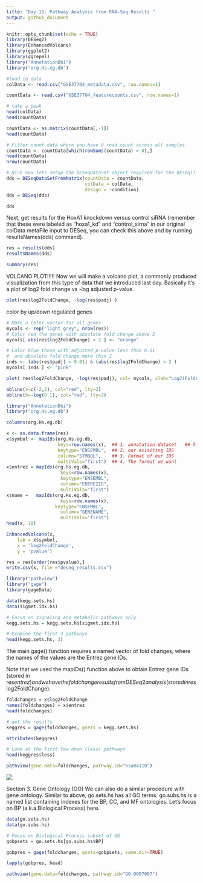 ```yaml
---
title: "Day 15: Pathway Analysis from RNA-Seq Results "
output: github_document
---
```


```r
knitr::opts_chunk$set(echo = TRUE)
library(DESeq2)
library(EnhancedVolcano)
library(ggplot2)
library(ggrepel)
library("AnnotationDbi")
library("org.Hs.eg.db")
```

```r
#load in data
colData <- read.csv("GSE37704_metadata.csv", row.names=1)

countData <- read.csv("GSE37704_featurecounts.csv", row.names=1)
```


```r
# take a peak
head(colData)
head(countData)
```
```r
countData <- as.matrix(countData[,-1])
head(countData)
```
```r
# Filter count data where you have 0 read count across all samples.
countData <- countData[which(rowSums(countData) > 0),]
head(countData)
nrow(countData)
```

```r
# Nice now lets setup the DESeqDataSet object required for the DESeq() function and then run the DESeq pipeline. This is again similar to our last days hands-on session.
dds = DESeqDataSetFromMatrix(countData = countData, 
                             colData = colData,
                             design = ~condition)
dds = DESeq(dds)
```

```r
dds
```
Next, get results for the HoxA1 knockdown versus control siRNA (remember that these were labeled as "hoxa1_kd" and "control_sirna" in our original colData metaFile input to DESeq, you can check this above and by running  resultsNames(dds) command).
```r
res = results(dds)
resultsNames(dds)
```

```r
summary(res)
```
VOLCANO PLOT!!!!!
Now we will make a volcano plot, a commonly produced visualization from this type of data that we introduced last day. Basically it's a plot of log2 fold change vs -log adjusted p-value.
```r
plot(res$log2FoldChange, -log(res$padj) )
```
color by up/down regulated genes 
```r
# Make a color vector for all genes
mycols <- rep("light grey", nrow(res))
# Color red the genes with absolute fold change above 2
mycols[ abs(res$log2FoldChange) > 2 ] <- "orange"

# Color blue those with adjusted p-value less than 0.01
#  and absolute fold change more than 2
inds <- (abs(res$padj) < 0.01) & (abs(res$log2FoldChange) > 2 )
mycols[ inds ] <- "pink"

plot( res$log2FoldChange, -log(res$padj), col= mycols, xlab="Log2(FoldChange)", ylab="-Log(P-value)", pch=20)

abline(v=c(-2,2), col="red", lty=2)
abline(h=-log(0.1), col="red", lty=2)

```

```r
library("AnnotationDbi")
library("org.Hs.eg.db")

columns(org.Hs.eg.db)

x <- as.data.frame(res) 
x$symbol <- mapIds(org.Hs.eg.db, 
                   keys=row.names(x),  ## 1. annotation dataset   ## 5. What to do for multiple matches 
                   keytype="ENSEMBL",  ## 2. our exisiting IDS
                   column="SYMBOL",    ## 3. Format of our IDS
                   multiVals="first")  ## 4. The format we want
x$entrez = mapIds(org.Hs.eg.db,
                    keys=row.names(x),
                    keytype="ENSEMBL",
                    column="ENTREZID",
                    multiVals="first")
x$name =   mapIds(org.Hs.eg.db,
                    keys=row.names(x),
                  keytype="ENSEMBL",
                    column="GENENAME",
                    multiVals="first")
head(x, 10)

```
```r
EnhancedVolcano(x,
    lab = x$symbol,
    x = 'log2FoldChange',
    y = 'pvalue')
```
```r
res = res[order(res$pvalue),]
write.csv(x, file ="deseq_results.csv")
```

```r
library("pathview")
library("gage")
library(gageData)
```

```r
data(kegg.sets.hs)
data(sigmet.idx.hs)

# Focus on signaling and metabolic pathways only
kegg.sets.hs = kegg.sets.hs[sigmet.idx.hs]

# Examine the first 3 pathways
head(kegg.sets.hs, 3)

```
The main gage() function requires a named vector of fold changes, where the names of the values are the Entrez gene IDs.

Note that we used the mapIDs() function above to obtain Entrez gene IDs (stored in res$entrez) and we have the fold change results from DESeq2 analysis (stored in res$log2FoldChange).  

```r
foldchanges = x$log2FoldChange
names(foldchanges) = x$entrez
head(foldchanges)
```
```r
# get the results 
keggres = gage(foldchanges, gsets = kegg.sets.hs)
```

```r
attributes(keggres)
```
```r
# Look at the first few down (less) pathways
head(keggres$less)


```

```r
pathview(gene.data=foldchanges, pathway.id="hsa04110")
```
![](hsa04110.pathview.png)

Section 3. Gene Ontology (GO)
We can also do a similar procedure with gene ontology. Similar to above, go.sets.hs has all GO terms. go.subs.hs is a named list containing indexes for the BP, CC, and MF ontologies. Let’s focus on BP (a.k.a Biological Process) here.
```r
data(go.sets.hs)
data(go.subs.hs)

# Focus on Biological Process subset of GO
gobpsets = go.sets.hs[go.subs.hs$BP]

gobpres = gage(foldchanges, gsets=gobpsets, same.dir=TRUE)

lapply(gobpres, head)

```
```r
pathview(gene.data=foldchanges, pathway.id="GO:0007067")
```





